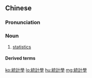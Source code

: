 {{also|統計学|统计学}}
==Chinese==
{{zh-forms|s=统计学|type=21}}

===Pronunciation===
{{zh-pron
|m=tǒngjìxué
|c=tung2 gai3 hok6
|mn=thóng-kè-ha̍k
|cat=n
}}

===Noun===
{{zh-noun}}

# [[statistics]]

====Derived terms====
{{zh-der|應用統計學}}

[[ko:統計學]]
[[lo:統計學]]
[[hu:統計學]]
[[mg:統計學]]